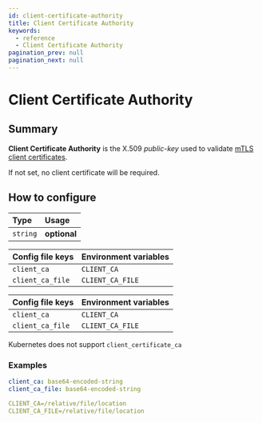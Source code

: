 ```yaml
---
id: client-certificate-authority
title: Client Certificate Authority
keywords:
  - reference
  - Client Certificate Authority
pagination_prev: null
pagination_next: null
---
```



# Client Certificate Authority

## Summary

**Client Certificate Authority** is the X.509 _public-key_ used to validate [mTLS client certificates](/docs/capabilities/mtls-clients).

If not set, no client certificate will be required.

## How to configure

| **Type** | **Usage** |
| :--- | :--- |
| `string` | **optional** |

<Tabs>
<TabItem value="Core" label="Core">

| **Config file keys** | **Environment variables** |
| :--- | :--- |
| `client_ca` | `CLIENT_CA` |
| `client_ca_file` | `CLIENT_CA_FILE` |

</TabItem>
<TabItem value="Enterprise" label="Enterprise">

| **Config file keys** | **Environment variables** |
| :--- | :--- |
| `client_ca` | `CLIENT_CA` |
| `client_ca_file` | `CLIENT_CA_FILE` |

</TabItem>
<TabItem value="Kubernetes" label="Kubernetes">

Kubernetes does not support `client_certificate_ca`

</TabItem>
</Tabs>

### Examples

```yaml
client_ca: base64-encoded-string
client_ca_file: base64-encoded-string

CLIENT_CA=/relative/file/location
CLIENT_CA_FILE=/relative/file/location
```
